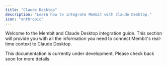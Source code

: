 ```yaml
---
title: "Claude Desktop"
description: "Learn how to integrate Membit with Claude Desktop."
icon: "anthropic"
---
```


Welcome to the Membit and Claude Desktop integration guide. This section will provide you with all the information you need to connect Membit's real-time context to Claude Desktop.

<Info>
  This documentation is currently under development. Please check back soon for
  more details.
</Info>
